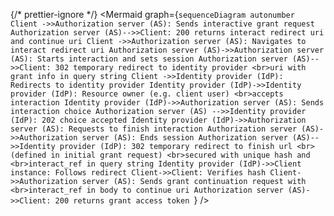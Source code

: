 
<MermaidWrapper client:load>

{/* prettier-ignore */}
<Mermaid
  graph={`sequenceDiagram autonumber
    Client ->>Authorization server (AS): Sends interactive grant request
    Authorization server (AS)-->>Client: 200 returns interact redirect uri and continue uri
    Client ->>Authorization server (AS): Navigates to interact redirect uri
    Authorization server (AS)->>Authorization server (AS): Starts interaction and sets session
    Authorization server (AS)-->>Client: 302 temporary redirect to identity provider <br>uri with grant info in query string
    Client ->>Identity provider (IdP): Redirects to identity provider
    Identity provider (IdP)->>Identity provider (IdP): Resource owner (e.g. client user) <br>accepts interaction
    Identity provider (IdP)->>Authorization server (AS): Sends interaction choice
    Authorization server (AS) -->>Identity provider (IdP): 202 choice accepted
    Identity provider (IdP)->>Authorization server (AS): Requests to finish interaction
    Authorization server (AS)->>Authorization server (AS): Ends session
    Authorization server (AS)-->>Identity provider (IdP): 302 temporary redirect to finish url <br>(defined in initial grant request) <br>secured with unique hash and <br>interact_ref in query string
    Identity provider (IdP)->>Client instance: Follows redirect
    Client->>Client: Verifies hash
    Client->>Authorization server (AS): Sends grant continuation request with <br>interact_ref in body to continue uri
    Authorization server (AS)->>Client: 200 returns grant access token
`}
/>

</MermaidWrapper>
